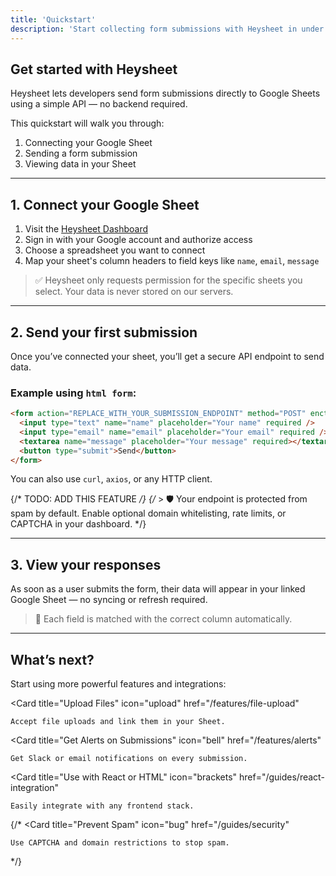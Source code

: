 ```yaml
---
title: 'Quickstart'
description: 'Start collecting form submissions with Heysheet in under 5 minutes'
---
```


## Get started with Heysheet

Heysheet lets developers send form submissions directly to Google Sheets using a simple API — no backend required.

This quickstart will walk you through:

1. Connecting your Google Sheet  
2. Sending a form submission  
3. Viewing data in your Sheet

---

## 1. Connect your Google Sheet

1. Visit the [Heysheet Dashboard](https://app.heysheet.in)  
2. Sign in with your Google account and authorize access  
3. Choose a spreadsheet you want to connect  
4. Map your sheet's column headers to field keys like `name`, `email`, `message`

> ✅ Heysheet only requests permission for the specific sheets you select. Your data is never stored on our servers.

---

## 2. Send your first submission

Once you’ve connected your sheet, you’ll get a secure API endpoint to send data.

### Example using `html form`:

```html
<form action="REPLACE_WITH_YOUR_SUBMISSION_ENDPOINT" method="POST" enctype="multipart/form-data">
  <input type="text" name="name" placeholder="Your name" required />
  <input type="email" name="email" placeholder="Your email" required />
  <textarea name="message" placeholder="Your message" required></textarea>
  <button type="submit">Send</button>
</form>

```

You can also use `curl`, `axios`, or any HTTP client.

{/* TODO: ADD THIS FEATURE */}
{/* > 🛡️ Your endpoint is protected from spam by default. Enable optional domain whitelisting, rate limits, or CAPTCHA in your dashboard. */}

---

## 3. View your responses

As soon as a user submits the form, their data will appear in your linked Google Sheet — no syncing or refresh required.

> 📌 Each field is matched with the correct column automatically.

---

## What’s next?

Start using more powerful features and integrations:

<CardGroup>

  <Card
    title="Upload Files"
    icon="upload"
    href="/features/file-upload"
  >
    Accept file uploads and link them in your Sheet.
  </Card>

  <Card
    title="Get Alerts on Submissions"
    icon="bell"
    href="/features/alerts"
  >
    Get Slack or email notifications on every submission.
  </Card>

  <Card
    title="Use with React or HTML"
    icon="brackets"
    href="/guides/react-integration"
  >
    Easily integrate with any frontend stack.
  </Card>

  {/* <Card
    title="Prevent Spam"
    icon="bug"
    href="/guides/security"
  >
    Use CAPTCHA and domain restrictions to stop spam.
  </Card> */}

</CardGroup>
